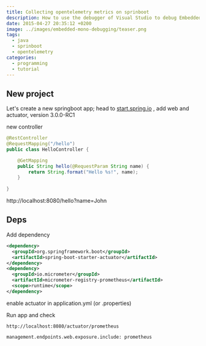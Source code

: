 ```yaml
---
title: Collecting opentelemetry metrics on sprinboot
description: How to use the debugger of Visual Studio to debug Embedded Mono code
date: 2015-04-27 20:35:12 +0200
image: ../images/embedded-mono-debugging/teaser.png
tags: 
  - java
  - sprinboot
  - opentelemetry
categories: 
  - programming
  - tutorial
---
```


## New project

Let's create a new springboot app; head to [start.spring.io](start.sprint.io)  , add web and actuator, version 3.0.0-RC1

new controller

```java
@RestController
@RequestMapping("/hello")
public class HelloController {

    @GetMapping
    public String hello(@RequestParam String name) {
        return String.format("Hello %s!", name);
    }
    
}
```

http://localhost:8080/hello?name=John

## Deps

Add dependency

```xml
<dependency>
  <groupId>org.springframework.boot</groupId>
  <artifactId>spring-boot-starter-actuator</artifactId>
</dependency>
<dependency>
  <groupId>io.micrometer</groupId>
  <artifactId>micrometer-registry-prometheus</artifactId>
  <scope>runtime</scope>
</dependency>
```

enable actuator in application.yml (or .properties)

Run app and check

```
http://localhost:8080/actuator/prometheus
```

```
management.endpoints.web.exposure.include: prometheus
```